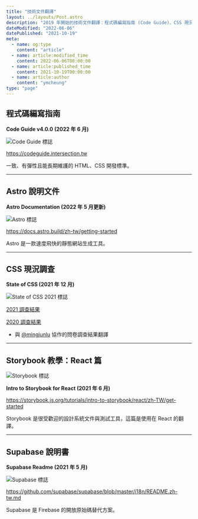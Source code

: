 ```yaml
---
title: "技術文件翻譯"
layout: ../layouts/Post.astro
description: "2019 年開始的技術文件翻譯：程式碼編寫指南 (Code Guide)、CSS 現況調查 (2019-2022)、Astro 說明文件、Storybook 教學與 Supabase 說明書。"
dateModified: "2022-06-06"
datePublished: "2021-10-19"
meta:
  - name: og:type
    content: "article"
  - name: article:modified_time
    content: 2022-06-06T00:00:00
  - name: article:published_time
    content: 2021-10-19T00:00:00
  - name: article:author
    content: "ymcheung"
type: "page"
---
```

## 程式碼編寫指南

**Code Guide v4.0.0 (2022 年 6 月)**

![Code Guide 標誌](/images/translations/codeguide.webp)

https://codeguide.intersection.tw

一致、有彈性且能長期維護的 HTML、CSS 開發標準。

---

## Astro 說明文件

**Astro Documentation (2022 年 5 月更新)**

![Astro 標誌](/images/translations/astro.webp)

https://docs.astro.build/zh-tw/getting-started

Astro 是一款速度飛快的靜態網站生成工具。

---

## CSS 現況調查

**State of CSS (2021 年 12 月)**

![State of CSS 2021 標誌](/images/translations/stateofcss.webp)

[2021 調查結果](https://2021.stateofcss.com/zh-Hant)

[2020 調查結果](https://2020.stateofcss.com/zh-Hant)

- 與 [@mingjunlu](https://github.com/mingjunlu) 協作的問卷調查結果翻譯

---

## Storybook 教學：React 篇

![Storybook 標誌](/images/translations/storybook.webp)

**Intro to Storybook for React (2021 年 6 月)**

https://storybook.js.org/tutorials/intro-to-storybook/react/zh-TW/get-started

Storybook 是很受歡迎的設計系統文件與測試工具，這篇是使用在 React 的翻譯。

---

## Supabase 說明書

**Supabase Readme (2021 年 5 月)**

![Supabase 標誌](/images/translations/supabase.webp)

https://github.com/supabase/supabase/blob/master/i18n/README.zh-tw.md

Supabase 是 Firebase 的開放原始碼替代方案。
